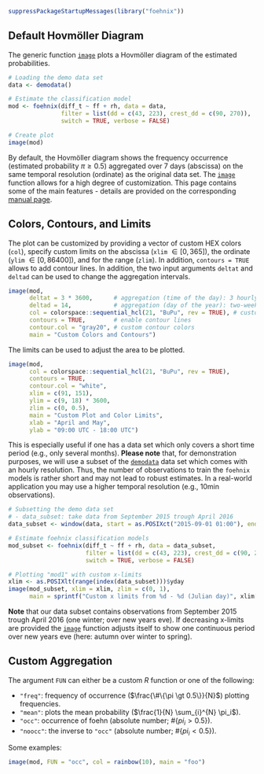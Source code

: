 
```r
suppressPackageStartupMessages(library("foehnix"))
```

## Default Hovmöller Diagram

The generic function [`image`](reference/image.html) plots a Hovmöller diagram
of the estimated probabilities.

```r
# Loading the demo data set
data <- demodata()

# Estimate the classification model
mod <- foehnix(diff_t ~ ff + rh, data = data,
               filter = list(dd = c(43, 223), crest_dd = c(90, 270)),
               switch = TRUE, verbose = FALSE)

# Create plot
image(mod)
```

By default, the Hovmöller diagram shows the frequency occurrence (estimated probability $\pi \ge 0.5$)
aggregated over 7 days (abscissa) on the same temporal resolution (ordinate) as the original data set.
The [`image`](reference/image.html) function allows for a high degree of customization. This page
contains some of the main features - details are provided on the corresponding
[manual page](references/image.html).



## Colors, Contours, and Limits

The plot can be customized by providing a vector of custom HEX colors (`col`), specify
custom limits on the abscissa (`xlim` $\in [0, 365]$), the ordinate (`ylim` $\in [0, 86400]$),
and for the range (`zlim`). In addition, `contours = TRUE` allows to add contour lines.
In addition, the two input arguments `deltat` and `deltad` can be used to change the aggregation intervals.

```r
image(mod,
      deltat = 3 * 3600,      # aggregation (time of the day): 3 hourly intervals
      deltad = 14,            # aggregation (day of the year): two-week intervals
      col = colorspace::sequential_hcl(21, "BuPu", rev = TRUE), # custom colors
      contours = TRUE,        # enable contour lines
      contour.col = "gray20", # custom contour colors
      main = "Custom Colors and Contours")
```

The limits can be used to adjust the area to be plotted.

```r
image(mod,
      col = colorspace::sequential_hcl(21, "BuPu", rev = TRUE),
      contours = TRUE,
      contour.col = "white",
      xlim = c(91, 151),
      ylim = c(9, 18) * 3600,
      zlim = c(0, 0.5),
      main = "Custom Plot and Color Limits",
      xlab = "April and May",
      ylab = "09:00 UTC - 18:00 UTC")

```


This is especially useful if one
has a data set which only covers a short time period (e.g., only several months). **Please note**
that, for demonstration purposes, we will use a subset of the [`demodata`](references/demodata.html)
data set which comes with an hourly resolution. Thus, the number of observations to train the
`foehnix` models is rather short and may not lead to robust estimates. In a real-world application
you may use a higher temporal resolution (e.g., 10min observations).


```r
# Subsetting the demo data set
# - data_subset: take data from September 2015 trough April 2016
data_subset <- window(data, start = as.POSIXct("2015-09-01 01:00"), end = as.POSIXlt("2016-04-29 23:00"))

# Estimate foehnix classification models
mod_subset <- foehnix(diff_t ~ ff + rh, data = data_subset,
                      filter = list(dd = c(43, 223), crest_dd = c(90, 270)),
                      switch = TRUE, verbose = FALSE)

# Plotting "mod1" with custom x-limits
xlim <- as.POSIXlt(range(index(data_subset)))$yday
image(mod_subset, xlim = xlim, zlim = c(0, 1),
      main = sprintf("Custom x limits from %d - %d (Julian day)", xlim[1L], xlim[2L]))
```

**Note** that our data subset contains observations from September 2015 trough April 2016
(one winter; over new years eve). If decreasing x-limits are provided the
[`image`](references/image.html) function adjusts itself to show one continuous period
over new years eve (here: autumn over winter to spring).



## Custom Aggregation

The argument `FUN` can either be a custom _R_ function or one of the following:

* `"freq"`: frequency of occurrence ($\frac{\#\{\pi \gt 0.5\}}{N}$) plotting frequencies.
* `"mean"`: plots the mean probability ($\frac{1}{N} \sum_{i}^{N} \pi_i$).
* `"occ"`: occurrence of foehn (absolute number; $\#\{pi_i \gt 0.5\}$).
* `"noocc"`: the inverse to `"occ"` (absolute number; $\#\{pi_i < 0.5\}$).

Some examples:

```r
image(mod, FUN = "occ", col = rainbow(10), main = "foo")
```

